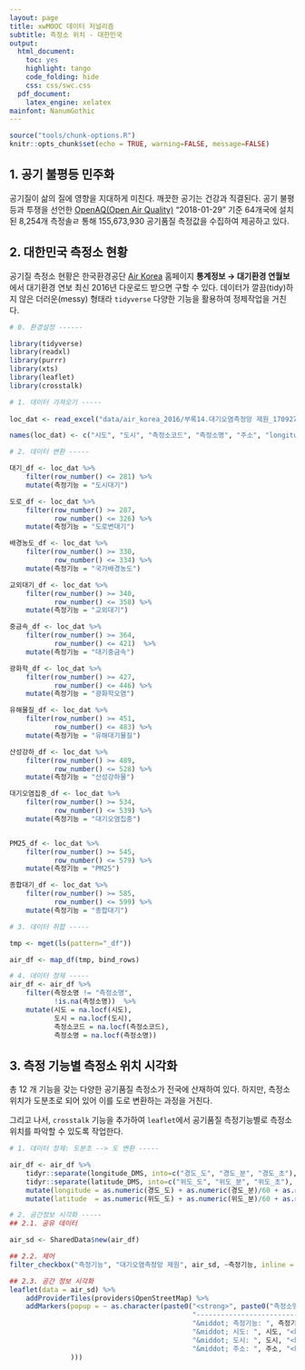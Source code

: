 ```yaml
---
layout: page
title: xwMOOC 데이터 저널리즘
subtitle: 측정소 위치 - 대한민국
output:
  html_document: 
    toc: yes
    highlight: tango
    code_folding: hide
    css: css/swc.css
  pdf_document:
    latex_engine: xelatex
mainfont: NanumGothic
---
```

 
``` r
source("tools/chunk-options.R")
knitr::opts_chunk$set(echo = TRUE, warning=FALSE, message=FALSE)

```

## 1. 공기 불평등 민주화 {#air-quality-inequality}

공기질이 삶의 질에 영향을 지대하게 미친다. 깨끗한 공기는 건강과 직결된다.
공기 불평등과 투쟁을 선언한 [OpenAQ(Open Air Quality)](https://openaq.org/) "2018-01-29" 기준 64개국에 설치된 8,254개 측정솔ㄹ 통해
155,673,930 공기품질 측정값을 수집하여 제공하고 있다.

## 2. 대한민국 측정소 현황 {#air-quality-inequality-korea-count}

공기질 측정소 현황은 한국환경공단 [Air Korea](https://www.airkorea.or.kr/) 홈페이지 **통계정보 &rarr; 대기환경 연월보**에서
대기환경 연보 최신 2016년 다운로드 받으면 구할 수 있다.
데이터가 깔끔(tidy)하지 않은 더러운(messy) 형태라 `tidyverse` 다양한 기능을 활용하여 정제작업을 거친다.

``` r
# 0. 환경설정 ------

library(tidyverse)
library(readxl)
library(purrr)
library(xts)
library(leaflet)
library(crosstalk)

# 1. 데이터 가져오기 -----
    
loc_dat <- read_excel("data/air_korea_2016/부록14.대기오염측정망 제원_170927.xls", sheet="2016년", skip=4)    

names(loc_dat) <- c("시도", "도시", "측정소코드", "측정소명", "주소", "longitude_DMS", "latitude_DMS", "비고")

# 2. 데이터 변환 -----

대기_df <- loc_dat %>% 
    filter(row_number() <= 281) %>% 
    mutate(측정기능 = "도시대기")

도로_df <- loc_dat %>% 
    filter(row_number() >= 287,
           row_number() <= 326) %>% 
    mutate(측정기능 = "도로변대기")

배경농도_df <- loc_dat %>% 
    filter(row_number() >= 330,
           row_number() <= 334) %>% 
    mutate(측정기능 = "국가배경농도")

교외대기_df <- loc_dat %>% 
    filter(row_number() >= 340,
           row_number() <= 358) %>% 
    mutate(측정기능 = "교외대기")

중금속_df <- loc_dat %>% 
    filter(row_number() >= 364,
           row_number() <= 421)  %>% 
    mutate(측정기능 = "대기중금속")

광화학_df <- loc_dat %>% 
    filter(row_number() >= 427,
           row_number() <= 446) %>% 
    mutate(측정기능 = "광화학오염")

유해물질_df <- loc_dat %>% 
    filter(row_number() >= 451,
           row_number() <= 483) %>% 
    mutate(측정기능 = "유해대기물질")

산성강하_df <- loc_dat %>% 
    filter(row_number() >= 489,
           row_number() <= 528) %>% 
    mutate(측정기능 = "산성강하물")

대기오염집중_df <- loc_dat %>% 
    filter(row_number() >= 534,
           row_number() <= 539) %>% 
    mutate(측정기능 = "대기오염집중")


PM25_df <- loc_dat %>% 
    filter(row_number() >= 545,
           row_number() <= 579) %>% 
    mutate(측정기능 = "PM25")

종합대기_df <- loc_dat %>% 
    filter(row_number() >= 585,
           row_number() <= 599) %>% 
    mutate(측정기능 = "종합대기")

# 3. 데이터 취합 -----

tmp <- mget(ls(pattern="_df"))

air_df <- map_df(tmp, bind_rows)

# 4. 데이터 정제 -----
air_df <- air_df %>% 
    filter(측정소명 != "측정소명",
           !is.na(측정소명))  %>% 
    mutate(시도 = na.locf(시도),
           도시 = na.locf(도시),
           측정소코드 = na.locf(측정소코드),
           측정소명 = na.locf(측정소명))
```

## 3. 측정 기능별 측정소 위치 시각화 {#air-quality-inequality-korea-leaflet}

총 12 개 기능을 갖는 다양한 공기품질 측정소가 전국에 산재하여 있다.
하지만, 측정소 위치가 도분초로 되어 있어 이를 도로 변환하는 과정을 거친다.

그리고 나서, `crosstalk` 기능을 추가하여 `leaflet`에서 공기품질 측정기능별로 측정소 위치를 파악할 수 있도록 작업한다.

``` r
# 1. 데이터 정제: 도분초 --> 도 변환 -----

air_df <- air_df %>% 
    tidyr::separate(longitude_DMS, into=c("경도_도", "경도_분", "경도_초"), sep=" ") %>%
    tidyr::separate(latitude_DMS, into=c("위도_도", "위도_분", "위도_초"), sep=" ") %>% 
    mutate(longitude = as.numeric(경도_도) + as.numeric(경도_분)/60 + as.numeric(경도_초)/3600) %>%
    mutate(latitude  = as.numeric(위도_도) + as.numeric(위도_분)/60 + as.numeric(위도_초)/3600)

# 2. 공간정보 시각화 -----
## 2.1. 공유 데이터

air_sd <- SharedData$new(air_df)

## 2.2. 제어
filter_checkbox("측정기능", "대기오염측정망 제원", air_sd, ~측정기능, inline = TRUE)

## 2.3. 공간 정보 시각화
leaflet(data = air_sd) %>% 
    addProviderTiles(providers$OpenStreetMap) %>% 
    addMarkers(popup = ~ as.character(paste0("<strong>", paste0("측정소명: ", 측정소명), "</strong><br><br>",
                                             "-----------------------------------------------------------<br>",
                                             "&middot; 측정기능: ", 측정기능, "<br>",
                                             "&middot; 시도: ", 시도, "<br>",
                                             "&middot; 도시: ", 도시, "<br>",
                                             "&middot; 주소: ", 주소, "<br>"
               )))    


```






